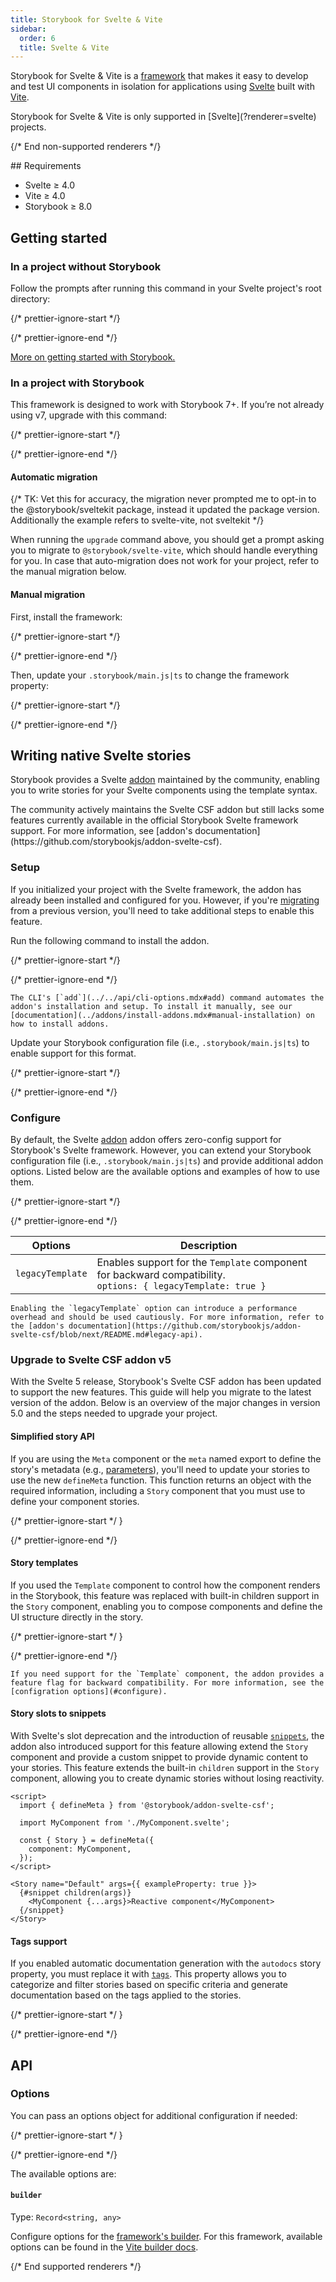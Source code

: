 ```yaml
---
title: Storybook for Svelte & Vite
sidebar:
  order: 6
  title: Svelte & Vite
---
```


Storybook for Svelte & Vite is a [framework](../../contribute/framework.mdx) that makes it easy to develop and test UI components in isolation for applications using [Svelte](https://svelte.dev/) built with [Vite](https://vitejs.dev/).

<If notRenderer="svelte">
  <Callout variant="info">
    Storybook for Svelte & Vite is only supported in [Svelte](?renderer=svelte) projects.
  </Callout>

  {/* End non-supported renderers */}
</If>

<If renderer="svelte">
  ## Requirements

  * Svelte ≥ 4.0
  * Vite ≥ 4.0
  * Storybook ≥ 8.0

  ## Getting started

  ### In a project without Storybook

  Follow the prompts after running this command in your Svelte project's root directory:

  {/* prettier-ignore-start */}

  <CodeSnippets path="init-command.md" />

  {/* prettier-ignore-end */}

  [More on getting started with Storybook.](../install.mdx)

  ### In a project with Storybook

  This framework is designed to work with Storybook 7+. If you’re not already using v7, upgrade with this command:

  {/* prettier-ignore-start */}

  <CodeSnippets path="storybook-upgrade.md" />

  {/* prettier-ignore-end */}

  #### Automatic migration

  {/* TK: Vet this for accuracy, the migration never prompted me to opt-in to the @storybook/sveltekit package, instead it updated the package version. Additionally the example refers to svelte-vite, not sveltekit */}

  When running the `upgrade` command above, you should get a prompt asking you to migrate to `@storybook/svelte-vite`, which should handle everything for you. In case that auto-migration does not work for your project, refer to the manual migration below.

  #### Manual migration

  First, install the framework:

  {/* prettier-ignore-start */}

  <CodeSnippets path="svelte-vite-install.md" />

  {/* prettier-ignore-end */}

  Then, update your `.storybook/main.js|ts` to change the framework property:

  {/* prettier-ignore-start */}

  <CodeSnippets path="svelte-vite-add-framework.md" />

  {/* prettier-ignore-end */}

  ## Writing native Svelte stories

  Storybook provides a Svelte [addon](https://storybook.js.org/addons/@storybook/addon-svelte-csf) maintained by the community, enabling you to write stories for your Svelte components using the template syntax. 
  
  <Callout variant="info">
    The community actively maintains the Svelte CSF addon but still lacks some features currently available in the official Storybook Svelte framework support. For more information, see [addon's documentation](https://github.com/storybookjs/addon-svelte-csf).
  </Callout>

  ### Setup

  If you initialized your project with the Svelte framework, the addon has already been installed and configured for you. However, if you're [migrating](#automatic-migration) from a previous version, you'll need to take additional steps to enable this feature.

  Run the following command to install the addon.

  {/* prettier-ignore-start */}

  <CodeSnippets path="svelte-csf-addon-install.md" />

  {/* prettier-ignore-end */}

  <Callout variant="info">
  
    The CLI's [`add`](../../api/cli-options.mdx#add) command automates the addon's installation and setup. To install it manually, see our [documentation](../addons/install-addons.mdx#manual-installation) on how to install addons.
  
  </Callout>

  Update your Storybook configuration file (i.e., `.storybook/main.js|ts`) to enable support for this format.
  
  {/* prettier-ignore-start */}

  <CodeSnippets path="main-config-svelte-csf-register.md" />

  {/* prettier-ignore-end */}

  ### Configure
 
  By default, the Svelte [addon](https://storybook.js.org/addons/@storybook/addon-svelte-csf) addon offers zero-config support for Storybook's Svelte framework. However, you can extend your Storybook configuration file (i.e., `.storybook/main.js|ts`) and provide additional addon options. Listed below are the available options and examples of how to use them.

  {/* prettier-ignore-start */}

  <CodeSnippets path="svelte-csf-addon-options.md" />

  {/* prettier-ignore-end */}

  | Options          | Description |
  | ---------------- | ------------------------------------------------------------------------------------------------------------------ |
  | `legacyTemplate` | Enables support for the `Template` component for backward compatibility. <br/> `options: { legacyTemplate: true }` |
  
  <Callout variant="info">

    Enabling the `legacyTemplate` option can introduce a performance overhead and should be used cautiously. For more information, refer to the [addon's documentation](https://github.com/storybookjs/addon-svelte-csf/blob/next/README.md#legacy-api).
  
  </Callout>

  ### Upgrade to Svelte CSF addon v5

  With the Svelte 5 release, Storybook's Svelte CSF addon has been updated to support the new features. This guide will help you migrate to the latest version of the addon. Below is an overview of the major changes in version 5.0 and the steps needed to upgrade your project.

  #### Simplified story API
  
  If you are using the `Meta` component or the `meta` named export to define the story's metadata (e.g., [parameters](../../writing-stories/parameters.mdx)), you'll need to update your stories to use the new `defineMeta` function. This function returns an object with the required information, including a `Story` component that you must use to define your component stories.
  
  {/* prettier-ignore-start */ }

  <CodeSnippets path="svelte-csf-story-migration.md" />

  {/* prettier-ignore-end */}

  #### Story templates
 
  If you used the `Template` component to control how the component renders in the Storybook, this feature was replaced with built-in children support in the `Story` component, enabling you to compose components and define the UI structure directly in the story.
  
  {/* prettier-ignore-start */ }

  <CodeSnippets path="svelte-csf-story-custom-children.md" />

  {/* prettier-ignore-end */}

  <Callout variant="info">

    If you need support for the `Template` component, the addon provides a feature flag for backward compatibility. For more information, see the [configration options](#configure).
  
  </Callout>

  #### Story slots to snippets
  
  With Svelte's slot deprecation and the introduction of reusable [`snippets`](https://svelte.dev/docs/svelte/v5-migration-guide#Snippets-instead-of-slots), the addon also introduced support for this feature allowing extend the `Story` component and provide a custom snippet to provide dynamic content to your stories. This feature extends the built-in `children` support in the `Story` component, allowing you to create dynamic stories without losing reactivity.

  ```svelte title="MyComponent.stories.svelte"
  <script>
    import { defineMeta } from '@storybook/addon-svelte-csf';
    
    import MyComponent from './MyComponent.svelte';

    const { Story } = defineMeta({
      component: MyComponent,
    });
  </script>

  <Story name="Default" args={{ exampleProperty: true }}>
    {#snippet children(args)}
      <MyComponent {...args}>Reactive component</MyComponent>
    {/snippet}
  </Story>
  ```

  #### Tags support

  If you enabled automatic documentation generation with the `autodocs` story property, you must replace it with [`tags`](../../writing-stories/tags.mdx). This property allows you to categorize and filter stories based on specific criteria and generate documentation based on the tags applied to the stories.
  
  {/* prettier-ignore-start */ }

  <CodeSnippets path="svelte-csf-addon-tags.md" />

  {/* prettier-ignore-end */}

  ## API

  ### Options

  You can pass an options object for additional configuration if needed:

  {/* prettier-ignore-start */ }

  <CodeSnippets path="svelte-vite-framework-options.md" />

  {/* prettier-ignore-end */}

  The available options are:

  #### `builder`

  Type: `Record<string, any>`

  Configure options for the [framework's builder](../../api/main-config/main-config-framework.mdx#optionsbuilder). For this framework, available options can be found in the [Vite builder docs](../../builders/vite.mdx).

  {/* End supported renderers */}
</If>
